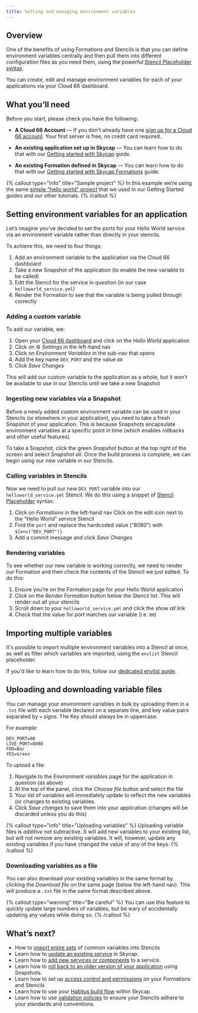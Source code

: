 ```yaml
---
title: Setting and managing environment variables
---
```


## Overview 

One of the benefits of using Formations and Stencils is that you can define environment variables centrally and then pull them into different configuration files as you need them, using the powerful [Stencil Placeholder syntax](/docs/skycap/stencil-placeholders).

You can create, edit and manage environment variables for each of your applications via your Cloud 66 dashboard.

## What you’ll need

Before you start, please check you have the following:

* **A Cloud 66 Account** &mdash; If you don't already have one [sign up for a Cloud 66 account](https://app.cloud66.com/users/sign_up). Your first server is free, no credit card required.

* **An existing application set up in Skycap** &mdash; You can learn how to do that with our [Getting started with Skycap](/docs/skycap/getting-started) guide.

* **An existing Formation defined in Skycap** &mdash; You can learn how to do that with our [Getting started with Skycap Formations](/docs/skycap/using-formations) guide.

{% callout type="info" title="Sample project" %}
 In this example we’re using the same [simple "hello world" project](https://github.com/cloud66-samples/helloworld.git) that we used in our Getting Started guides and our other tutorials. 
{% /callout %}

## Setting environment variables for an application

Let’s imagine you’ve decided to set the ports for your Hello World service via an environment variable rather than directly in your stencils.

To achieve this, we need to four things:

1. Add an environment variable to the application via the Cloud 66 dashboard
2. Take a new Snapshot of the application (to enable the new variable to be called)
3. Edit the Stencil for the service in question (in our case `helloworld_service.yml`)
4. Render the Formation to see that the variable is being pulled through correctly

### Adding a custom variable

To add our variable, we:

1. Open your [Cloud 66 dashboard](https://app.cloud66.com/dashboard) and click on the *Hello World* application
2. Click on ⚙️ *Settings* in the left-hand nav
3. Click on *Environment Variables* in the sub-nav that opens
4. Add the key name `DEV_PORT` and the value `80`
5. Click *Save Changes*

This will add our custom variable to the application as a whole, but it won’t be available to use in our Stencils until we take a new Snapshot

### Ingesting new variables via a Snapshot

Before a newly added custom environment variable can be used in your Stencils (or elsewhere in your application), you need to take a fresh Snapshot of your application. This is because Snapshots encapsulate environment variables at a specific point in time (which enables rollbacks and other useful features).

To take a Snapshot, click the green *Snapshot* button at the top right of the screen and select *Snapshot all*. Once the build process is complete, we can begin using our new variable in our Stencils.

### Calling variables in Stencils

Now we need to pull our new `DEV_PORT` variable into our `helloworld_service.yml` Stencil. We do this using a snippet of [Stencil Placeholder](/docs/skycap/stencil-placeholders) syntax:

1. Click on *Formations* in the left-hand nav
Click on the edit icon next to the “Hello World” service Stencil
2. Find the `port` and replace the hardcoded value (“8080”) with `${env("DEV_PORT")}`
3. Add a commit message and click *Save Changes*

### Rendering variables 

To see whether our new variable is working correctly, we need to render our Formation and then check the contents of the Stencil we just edited. To do this:

1. Ensure you’re on the Formation page for your Hello World application
2. Click on the *Render Formation* button below the Stencil list. This will render out all your stencils
3. Scroll down to your `helloworld_service.yml` and click the *show all* link
4. Check that the value for *port* matches our variable (i.e. `80`)

## Importing multiple variables

It's possible to import multiple environment variables into a Stencil at once, as well as filter which variables are imported, using the `envlist` Stencil placeholder.

If you'd like to learn how to do this, follow our [dedicated envlist guide](/docs/skycap/reusing-common-environment-variables).

## Uploading and downloading variable files

You can manage your environment variables in bulk by uploading them in a `.txt` file with each variable declared on a separate line, and key value pairs separated by `=` signs. The Key should always be in uppercase.

For example:
```shell
DEV_PORT=80
LIVE_PORT=8080
FOO=Bar
YES=Green
``` 

To upload a file:

1. Navigate to the *Environment variables* page for the application in question (as above)
2. At the top of the panel, click the *Choose file* button and select the file
3. Your list of variables will immediately update to reflect the new variables (or changes to existing variables.
4. Click *Save changes* to save them into your application (changes will be discarded unless you do this)

{% callout type="info" title="Uploading variables" %}
 Uploading variable files is *additive* not subtractive. It will add new variables to your existing list, but will not remove any existing variables. It will, however, update any existing variables if you have changed the value of any of the keys. 
{% /callout %}

### Downloading variables as a file

You can also download your existing variables in the same format by clicking the *Download file* on the same page (below the left-hand nav). This will produce a `.txt` file in the same format described above.

{% callout type="warning" title="Be careful" %}
 You can use this feature to quickly update large numbers of variables, but be wary of accidentally updating any values while doing so. 
{% /callout %}

## What’s next?

* How to [import entire sets](/docs/skycap/reusing-common-environment-variables) of common variables into Stencils
* Learn how to [update an existing service](/docs/skycap/updating-an-existing-service) in Skycap.
* Learn how to [add new services or components](/docs/skycap/adding-a-new-service) to a service.
* Learn how to [roll back to an older version of your application](/docs/skycap/rolling-back-using-snapshots) using Snapshots.
* Learn how to set up [access control and permissions](/docs/skycap/setting-up-access-control) on your Formations and Stencils
* Learn how to use your [Habitus build flow](/docs/skycap/using-habitus-with-skycap) within Skycap.
* Learn how to use [validation policies](/docs/skycap/using-validation-policies) to ensure your Stencils adhere to your standards and conventions. 

